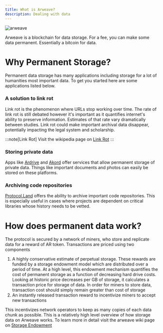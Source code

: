 ```yaml
---
title: What is Arweave?
description: Dealing with data
---
```


<img src="https://ucarecdn.com/d87c44a0-05af-422a-8fa5-3dd8c547dc0f/arweave.png" alt="arweave"/>

Arweave is a blockchain for data storage.
For a fee, you can make some data permanent.
Essentially a bitcoin for data.

# Why Permanent Storage?
Permanent data storage has many applications including storage for a lot of humanities most important data.
To get you started here are some applications listed below.

### A solution to link rot
Link rot is the phenomenon where URLs stop working over time.
The rate of link rot is still debated however it's important as it quantifies internet's ability to preserve information. 
Estimates of that rate vary dramatically between studies. 
Link rot could make important archival data disappear, potentially impacting the legal system and scholarship.

:::note[Link Rot]
Visit the wikipedia page on [Link Rot](https://en.wikipedia.org/wiki/Link_rot)
:::

### Storing private data
Apps like [Ardrive](https://ardrive.io/) and [Akord](https://akord.com/) offer services that allow permanent storage of private data.
Things like important documents and photos can easily be stored on these platforms.

### Archiving code repositories
[Protocol.Land](https://protocol.land/) offers the ability to archive important code repositories.
This is especially useful in cases where projects are dependent on critical libraries whose history needs to be vetted.


# How does permanent data work?

The protocol is secured by a network of miners, who store and replicate data for a reward of
AR token.
Transactions are priced using two components
1. A highly conservative estimate of perpetual storage. These rewards are funded by a storage endowment model which are distributed over a period of time. 
At a high level, this endowment mechanism quantifies the cost of permanent storage as a function of decreasing hard drive costs. 
Looking at historic price decreases per GB of storage, it calculates a transaction price for storage of data. 
In order for miners to store data, transaction cost should simply remain greater than cost of storage
2. An instantly released transaction reward to incentivize miners to accept new transactions

This incentivizes network operators to keep as many copies of each data chunk as possible.
This is a relatively high level overview of how storage data on Arweave works.
To learn more in detail visit the arweave wiki page on [Storage Endowment](https://2hsfyi4t5fiqdcanybdez4e4admrjeqghts22viz7uuo3d5k2nna.arweave.net/0eRcI5PpUQGIDcBGTPCcANkUkgY85a1VGf0o7Y-q01o/#/en/storage-endowment)


